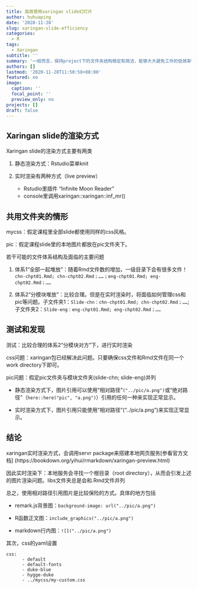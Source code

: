```yaml
---
title: 高效使用xaringan slide幻灯片
author: huhuaping
date: '2020-11-28'
slug: xaringan-slide-efficiency
categories:
  - R
tags:
  - Xaringan
subtitle: ''
summary: '一般而言，保持project下的文件夹结构稳定和简洁，能够大大避免工作的低效率性。Xaringan包用于制作多个系列slide幻灯片，也会难免带来文件数量和类型的逐渐增加和膨胀。那么在Xaringan框架下，如何管理和组织文件夹结构，以提升工作效率和代码稳定性？'
authors: []
lastmod: '2020-11-28T11:50:58+08:00'
featured: no
image:
  caption: ''
  focal_point: ''
  preview_only: no
projects: []
draft: false 
---
```



## Xaringan slide的渲染方式

Xaringan slide的渲染方式主要有两类

1. 静态渲染方式：Rstudio菜单knit

2. 实时渲染有两种方式（live preview）
    - Rstudio里插件 "Infinite Moon Reader"
    - console里调用xaringan::xaringan::inf_mr()

## 共用文件夹的情形

mycss：假定课程里全部slide都使用同样的css风格。

pic：假定课程slide里的本地图片都放在pic文件夹下。

若干可能的文件体系结构及面临的主要问题

1. 体系1“全部一起堆放”：随着Rmd文件数的增加，一级目录下会有很多文件！`chn-chpt01.Rmd; chn-chpt02.Rmd；……；eng-chpt01.Rmd; eng-chpt02.Rmd；……`

2. 体系2“分模块堆放”：比较合理。但是在实时渲染时，将面临如何管理css和pic等问题。子文件夹1：`Slide-chn：chn-chpt01.Rmd; chn-chpt02.Rmd；……`;子文件夹2：`Slide-eng：eng-chpt01.Rmd; eng-chpt02.Rmd；……`


## 测试和发现

测试：比较合理的体系2“分模块对方”下，进行实时渲染

css问题：xaringan包已经解决此问题。只要确保css文件和Rmd文件在同一个work directory下即可。

pic问题：假定pic文件夹与模块文件夹(slide-chn; slide-eng)并列

- 静态渲染方式下，图片引用可以使用“相对路径”`("../pic/a.png")`或“绝对路径”（`here::here("pic", "a.png")`）引用的任何一种来实现正常显示。

- 实时渲染方式下，图片引用只能使用“相对路径”("../pic/a.png")来实现正常显示。

## 结论

xaringan实时渲染方式，会调用servr package来搭建本地网页服务[参看官方文档]  (https://bookdown.org/yihui/rmarkdown/xaringan-preview.html)

因此实时渲染下：本地服务会寻找一个根目录（root directory），从而会引发上述的图片渲染问题。libs文件夹总是会和.Rmd文件并列

总之，使用相对路径引用图片是比较保险的方式。具体的地方包括

- remark.js背景图：`background-image: url("../pic/a.png")`

- R函数正文图：`include_graphics("../pic/a.png")`

- markdown行内图：`![]("../pic/a.png")`


其次，css的yaml设置

```			
css: 
      - default
      - default-fonts
      - duke-blue
      - hygge-duke
      - ../mycss/my-custom.css
```
